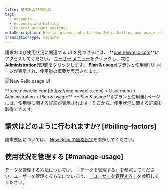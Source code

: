 ```yaml
---
title: 請求および使用UI
tags:
  - Accounts
  - Accounts and billing
  - General account settings
metaDescription: How to access and edit New Relic billing and usage-related account settings.
translationType: machine
---
```



請求および使用状況に関連する UI を見つけるには、 **[one.newrelic.com](https://one.newrelic.com)**にアクセスしてください。 [ユーザー メニュー](/docs/accounts/accounts-billing/general-account-settings/intro-account-settings)をクリックし、次に **Administration**\[管理]をクリックします。 **Plan & usage**\[プランと使用量] UI ページが表示され、使用量の概要が表示されます。

<img
  title="New Relic usage UI"
  alt="New Relic usage UI"
  src={accountsUsageUi}
/>

<figcaption>
  **[one.newrelic.com](https://one.newrelic.com) > User menu > Administration > Plan & usage:** **Plan & usage**\[プランと使用量] ページには、使用量に関する詳細が表示されます。そこから、使用状況に関する詳細を取得できます。
</figcaption>

## 請求はどのように行われますか? [#billing-factors]

請求要因については、 [New Relic の価格設定](/docs/accounts/accounts-billing/new-relic-one-pricing-billing/new-relic-one-pricing-billing)を参照してください。

## 使用状況を管理する [#manage-usage]

データを管理する方法については、 [「データを管理する」](/docs/data-apis/manage-data/manage-data-coming-new-relic)を参照してください。ユーザーを管理する方法については、 [「ユーザーを管理する」](/docs/accounts/accounts-billing/new-relic-one-user-management/introduction-managing-users)を参照してください。